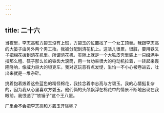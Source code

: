 ```yaml
---
---
---
```

title: 二十六
---



当夜里，李志高和方碧玉没有上班，方碧玉的位置找了一个女工顶替。我跟李志高的大篓子由另外两个男工抬。我被分配到清花机上。这活儿很累，很脏，要用铁叉子把棉花拨到清花机里。所谓清花机，实际上就是一个大铁皮壳里装上一只缀满手指那么粗、筷子那么长的铁齿大滚筒，用一台功率很大的电动机拉着，一转起来轰隆隆响，像威力巨大的坦克车。我对这玩意有点发憷，生怕一不小心被卷进去，吐出来就是一堆杂碎。

挑着抱着拨着这些蓝色的精怪棉花，我挂念着李志高与方碧玉。我的心情挺复杂的，因为我从心里喜欢方碧玉。他们俩的头颅飘浮在棉花中的情景不断地出现在我眼前。我恨透了“铁锤子”这个王八蛋。

厂里会不会把李志高和方碧玉开除呢？